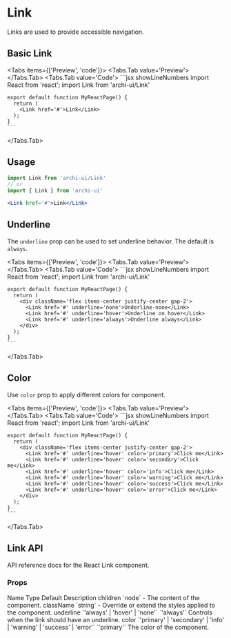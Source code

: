 
# Link

Links are used to provide accessible navigation.

## Basic Link
<Tabs items={['Preview', 'code']}>
  <Tabs.Tab value='Preview'>
    <BasicLink />
  </Tabs.Tab>
  <Tabs.Tab value='Code'>
    ```jsx showLineNumbers
    import React from 'react';
    import Link from 'archi-ui/Link'

    export default function MyReactPage() {
      return (
        <Link href='#'>Link</Link>
      );
    }
    ```
  </Tabs.Tab>
</Tabs>

## Usage
```jsx
import Link from 'archi-ui/Link'
// or
import { Link } from 'archi-ui'
```
```jsx
<Link href='#'>Link</Link>
```

## Underline
The `underline` prop can be used to set underline behavior. The default is `always`.

<Tabs items={['Preview', 'code']}>
  <Tabs.Tab value='Preview'>
    <UnderlineLink />
  </Tabs.Tab>
  <Tabs.Tab value='Code'>
    ```jsx showLineNumbers
    import React from 'react';
    import Link from 'archi-ui/Link'

    export default function MyReactPage() {
      return (
        <div className='flex items-center justify-center gap-2'>
          <Link href='#' underline='none'>Underline-none</Link>
          <Link href='#' underline='hover'>Underline on hover</Link>
          <Link href='#' underline='always'>Underline always</Link>
        </div>
      );
    }
    ```
  </Tabs.Tab>
</Tabs>

## Color
Use `color` prop to apply different colors for component.

<Tabs items={['Preview', 'code']}>
  <Tabs.Tab value='Preview'>
    <ColorLink />
  </Tabs.Tab>
  <Tabs.Tab value='Code'>
    ```jsx showLineNumbers
    import React from 'react';
    import Link from 'archi-ui/Link'

    export default function MyReactPage() {
      return (
        <div className='flex items-center justify-center gap-2'>
          <Link href='#' underline='hover' color='primary'>Click me</Link>
          <Link href='#' underline='hover' color='secondary'>Click me</Link>
          <Link href='#' underline='hover' color='info'>Click me</Link>
          <Link href='#' underline='hover' color='warning'>Click me</Link>
          <Link href='#' underline='hover' color='success'>Click me</Link>
          <Link href='#' underline='hover' color='error'>Click me</Link>
        </div>
      );
    }
    ```
  </Tabs.Tab>
</Tabs>

## Link API
API reference docs for the React Link component.

### Props
<Table>
  <thead>
    <Table.Tr>
      <Table.Th>Name</Table.Th>
      <Table.Th>Type</Table.Th>
      <Table.Th>Default</Table.Th>
      <Table.Th>Description</Table.Th>
    </Table.Tr>
  </thead>
  <tbody>
    <Table.Tr>
      <Table.Td>children</Table.Td>
      <Table.Td>`node`</Table.Td>
      <Table.Td>-</Table.Td>
      <Table.Td>The content of the component.</Table.Td>
    </Table.Tr>
    <Table.Tr>
      <Table.Td>className</Table.Td>
      <Table.Td>`string`</Table.Td>
      <Table.Td>-</Table.Td>
      <Table.Td>Override or extend the styles applied to the component.</Table.Td>
    </Table.Tr>
    <Table.Tr>
      <Table.Td>underline</Table.Td>
      <Table.Td>`'always' | 'hover' | 'none'`</Table.Td>
      <Table.Td>`'always'`</Table.Td>
      <Table.Td>Controls when the link should have an underline.</Table.Td>
    </Table.Tr>
    <Table.Tr>
      <Table.Td>color</Table.Td>
      <Table.Td>`'primary' | 'secondary' | 'info' | 'warning' | 'success' | 'error'`</Table.Td>
      <Table.Td>`'primary'`</Table.Td>
      <Table.Td>The color of the component.</Table.Td>
    </Table.Tr>
  </tbody>
</Table>
